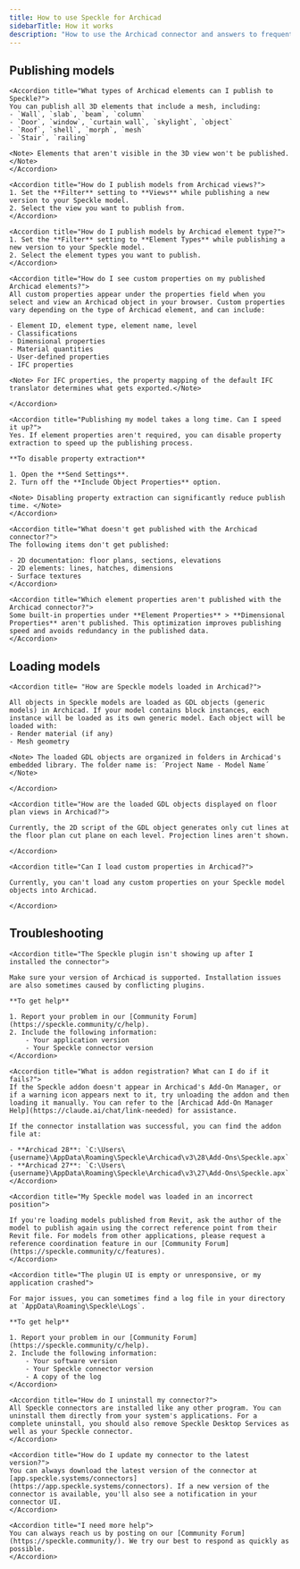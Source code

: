 ```yaml
---
title: How to use Speckle for Archicad
sidebarTitle: How it works
description: "How to use the Archicad connector and answers to frequently asked questions"
---
```


## Publishing models

<AccordionGroup>

    <Accordion title="What types of Archicad elements can I publish to Speckle?">
    You can publish all 3D elements that include a mesh, including:
    - `Wall`, `slab`, `beam`, `column`
    - `Door`, `window`, `curtain wall`, `skylight`, `object`
    - `Roof`, `shell`, `morph`, `mesh`
    - `Stair`, `railing`

    <Note> Elements that aren't visible in the 3D view won't be published. </Note>
    </Accordion>

    <Accordion title="How do I publish models from Archicad views?">
    1. Set the **Filter** setting to **Views** while publishing a new version to your Speckle model.
    2. Select the view you want to publish from.
    </Accordion>

    <Accordion title="How do I publish models by Archicad element type?">
    1. Set the **Filter** setting to **Element Types** while publishing a new version to your Speckle model.
    2. Select the element types you want to publish.
    </Accordion>

    <Accordion title="How do I see custom properties on my published Archicad elements?">
    All custom properties appear under the properties field when you select and view an Archicad object in your browser. Custom properties vary depending on the type of Archicad element, and can include:

    - Element ID, element type, element name, level
    - Classifications
    - Dimensional properties
    - Material quantities
    - User-defined properties
    - IFC properties

    <Note> For IFC properties, the property mapping of the default IFC translator determines what gets exported.</Note>

    </Accordion>

    <Accordion title="Publishing my model takes a long time. Can I speed it up?">
    Yes. If element properties aren't required, you can disable property extraction to speed up the publishing process.

    **To disable property extraction**

    1. Open the **Send Settings**.
    2. Turn off the **Include Object Properties** option.

    <Note> Disabling property extraction can significantly reduce publish time. </Note>
    </Accordion>

    <Accordion title="What doesn't get published with the Archicad connector?">
    The following items don't get published:

    - 2D documentation: floor plans, sections, elevations
    - 2D elements: lines, hatches, dimensions
    - Surface textures
    </Accordion>

    <Accordion title="Which element properties aren't published with the Archicad connector?">
    Some built-in properties under **Element Properties** > **Dimensional Properties** aren't published. This optimization improves publishing speed and avoids redundancy in the published data.
    </Accordion>
    
</AccordionGroup>

## Loading models

<AccordionGroup>

    <Accordion title= "How are Speckle models loaded in Archicad?">

    All objects in Speckle models are loaded as GDL objects (generic models) in Archicad. If your model contains block instances, each instance will be loaded as its own generic model. Each object will be loaded with:
    - Render material (if any)
    - Mesh geometry

    <Note> The loaded GDL objects are organized in folders in Archicad's embedded library. The folder name is: ´Project Name - Model Name´ </Note>

    </Accordion>

    <Accordion title="How are the loaded GDL objects displayed on floor plan views in Archicad?">

    Currently, the 2D script of the GDL object generates only cut lines at the floor plan cut plane on each level. Projection lines aren't shown.

    </Accordion>

    <Accordion title="Can I load custom properties in Archicad?">

    Currently, you can't load any custom properties on your Speckle model objects into Archicad.

    </Accordion>

</AccordionGroup>

## Troubleshooting

<AccordionGroup>

    <Accordion title="The Speckle plugin isn't showing up after I installed the connector">

    Make sure your version of Archicad is supported. Installation issues are also sometimes caused by conflicting plugins.

    **To get help**

    1. Report your problem in our [Community Forum](https://speckle.community/c/help).
    2. Include the following information:
        - Your application version
        - Your Speckle connector version
    </Accordion>

    <Accordion title="What is addon registration? What can I do if it fails?">
    If the Speckle addon doesn't appear in Archicad's Add-On Manager, or if a warning icon appears next to it, try unloading the addon and then loading it manually. You can refer to the [Archicad Add-On Manager Help](https://claude.ai/chat/link-needed) for assistance.

    If the connector installation was successful, you can find the addon file at:

    - **Archicad 28**: `C:\Users\{username}\AppData\Roaming\Speckle\Archicad\v3\28\Add-Ons\Speckle.apx`
    - **Archicad 27**: `C:\Users\{username}\AppData\Roaming\Speckle\Archicad\v3\27\Add-Ons\Speckle.apx`
    </Accordion>

    <Accordion title="My Speckle model was loaded in an incorrect position">

    If you're loading models published from Revit, ask the author of the model to publish again using the correct reference point from their Revit file. For models from other applications, please request a reference coordination feature in our [Community Forum](https://speckle.community/c/features).
    </Accordion>

    <Accordion title="The plugin UI is empty or unresponsive, or my application crashed">

    For major issues, you can sometimes find a log file in your directory at `AppData\Roaming\Speckle\Logs`.

    **To get help**

    1. Report your problem in our [Community Forum](https://speckle.community/c/help).
    2. Include the following information:
        - Your software version
        - Your Speckle connector version
        - A copy of the log
    </Accordion>

    <Accordion title="How do I uninstall my connector?">
    All Speckle connectors are installed like any other program. You can uninstall them directly from your system's applications. For a complete uninstall, you should also remove Speckle Desktop Services as well as your Speckle connector.
    </Accordion>

    <Accordion title="How do I update my connector to the latest version?">
    You can always download the latest version of the connector at [app.speckle.systems/connectors](https://app.speckle.systems/connectors). If a new version of the connector is available, you'll also see a notification in your connector UI.
    </Accordion>

    <Accordion title="I need more help">
    You can always reach us by posting on our [Community Forum](https://speckle.community/). We try our best to respond as quickly as possible.
    </Accordion>


</AccordionGroup>